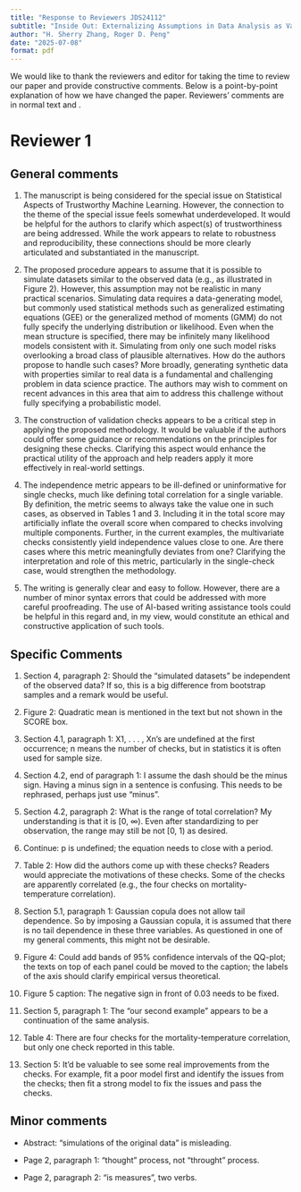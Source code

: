 ```yaml
---
title: "Response to Reviewers JDS24112"
subtitle: "Inside Out: Externalizing Assumptions in Data Analysis as Validation Checks"
author: "H. Sherry Zhang, Roger D. Peng"
date: "2025-07-08"
format: pdf
---
```



We would like to thank the reviewers and editor for taking the time to review our paper and provide constructive comments. Below is a point-by-point explanation of how we have changed the paper. Reviewers' comments are in normal text and **\textcolor{purple}{our responses are in red}**.

# Reviewer 1

## General comments

1. The manuscript is being considered for the special issue on Statistical Aspects of Trustworthy Machine Learning. However, the connection to the theme of the special issue feels somewhat underdeveloped. It would be helpful for the authors to clarify which aspect(s) of trustworthiness are being addressed. While the work appears to relate to robustness and reproducibility, these connections should be more clearly articulated and substantiated in the manuscript. 

**\textcolor{purple}{We now discuss the connection between our work and the trustworthiness of machine learning in the third paragraph of the Introduction. Specifically, our work address the breakdown in trust caused by  violations of algorithmic assumptions -- corresponding to the third step in Broderick et al. (2023). In modern data analysis, where data are often not collected directly by the analysts, assumptions about the data can be unknowingly violated, leading to unexpected outcomes. Our approach advocates for making these assumptions -- often simple or taken for granted -- explicit, in order to more efficiently diagnose unexpected outcomes.}**

2. The proposed procedure appears to assume that it is possible to simulate datasets similar to the observed data (e.g., as illustrated in Figure 2). However, this assumption may not be realistic in many practical scenarios. Simulating data requires a data-generating model, but commonly used statistical methods such as generalized estimating equations (GEE) or the generalized method of moments (GMM) do not fully specify the underlying distribution or likelihood. Even when the mean structure is specified, there may be infinitely many likelihood models consistent with it. Simulating from only one such model risks overlooking a broad class of plausible alternatives. How do the authors propose to handle such cases? More broadly, generating synthetic data with properties similar to real data is a fundamental and challenging problem in data science practice. The authors may wish to comment on recent advances in this area that aim to address this challenge without fully specifying a probabilistic model. 

**\textcolor{purple}{The reviewer is correct that in certain scenarios (e.g. GEE and GMM), it can be challenging to accurately simulate a dataset that resembles the observed data. However, the primary aim of our paper is not to recover the true data generating process or to find the model that best fits the data. Instead, our goal is to understand which characteristic of the data may lead to the unexpected results - a mismatch between the data and the model. Here, we hold the model fixed and examine the idiosyncrasies in the data that could causes such incompatibility. This contrasts with the common approach of treating data as fixed and focusing on improving the model. Our perspective is motivated by applied studies, where certain modelling strategies are generally accepted for specific types of data. When unexpected outcomes arise, analysts often first investigate whether particular characteristics of the data may cause the results, rather than developing new models. In this context, the analysis validation checks we propose provide a pre-developed "diagnostic checks" to investigate the data. Note that even when the results are as-expected, \textit{we do not assume the model is correct}. For generating synthetic data with similar properties to real data, we agree that this is a challenging area worthy of further investigation. We have added material in the discussion regarding the potential of using recent work in data thinning, data fission, and differential privacy.}** 

<!-- Train AI model with synthetic data. Take the image and rotate 45 degree. - maybe talk about it in the discussion** -->

3. The construction of validation checks appears to be a critical step in applying the proposed methodology. It would be valuable if the authors could offer some guidance or recommendations on the principles for designing these checks. Clarifying this aspect would enhance the practical utility of the approach and help readers apply it more effectively in real-world settings. 

**\textcolor{purple}{In the toy example section (Section 3.1), we include some explanations on the construction of validation checks: these are diagnostics analysts may naturally check when they receive an unexpected outcome. For example, when the mean of a vector falls outside an expected range, analysts may check the the five-number summary or plot the variable distribution. The validation checks are those diagnostics framed as binary predicates.}**

4. The independence metric appears to be ill-defined or uninformative for single checks, much like defining total correlation for a single variable. By definition, the metric seems to always take the value one in such cases, as observed in Tables 1 and 3. Including it in the total score may artificially inflate the overall score when compared to checks involving multiple components. Further, in the current examples, the multivariate checks consistently yield independence values close to one. Are there cases where this metric meaningfully deviates from one? Clarifying the interpretation and role of this metric, particularly in the single-check case, would strengthen the methodology. 

**\textcolor{purple}{After reviewing the definition of the independence metric, we find it is the previous version is less ideal and we have refined the definition. The amount of overlapping information among checks can be represented by the normalized total correlation, $C' = \frac{C(X_1, \cdots, X_k)}{\sum_{i= 1}^k H(X_i)} = \frac{\sum_{i= 1}^k H(X_i) - H(X_1, X_2, \cdots, X_k)}{\sum_{i= 1}^k H(X_i)}$, where $H(X_i)$ is the entropy of check $X_i$, $C(X_1, \cdots, X_k)$ and $H(X_1, \cdots, X_k)$ are the total correlation and joint entropy of checks $\{X_1, \cdots, X_k\}$, respectively. The amount of independent information is then $\eta = 1 - C' = \frac{ H(X_1, \cdots, X_k)}{\sum_{i = 1}^k}$. The independence metric is now defined as  $\frac{\eta - 1/k}{1 - 1/k}$ to scale $\eta$ to [0, 1], where 0 is attained when all checks are independent and 1 is attained when checks are all identical. A trivial case occurs when there is only one single check, in which case both the joint entropy and the sum of all entropies is the entropy of the check itself, hence giving an independence of 1. These changes have been reflected in Section 4.2 and in the examples.}**

5. The writing is generally clear and easy to follow. However, there are a number of minor syntax errors that could be addressed with more careful proofreading. The use of AI-based writing assistance tools could be helpful in this regard and, in my view, would constitute an ethical and constructive application of such tools. 

**\textcolor{purple}{We have run though the spelling check on the article and fixed the spelling mistakes.}**


## Specific Comments

1.  Section 4, paragraph 2: Should the “simulated datasets” be independent of the observed data? If so, this is a big difference from bootstrap samples and a remark would be useful. **\textcolor{purple}{The simulated dataset in our paper are not necessarily independent of the observed data, and we do not rely on bootstrap sampling at any point, although it can be a method to generate the simulated data. We have included a discussion of the principle and different strategies to generate the simulated data after paragraph 2 in Section 4.}** 
 
2.  Figure 2: Quadratic mean is mentioned in the text but not shown in the SCORE box. **\textcolor{purple}{Fixed.}**

3.  Section 4.1, paragraph 1: X1, . . . , Xn’s are undefined at the first occurrence; n means the number of checks, but in statistics it is often used for sample size. **\textcolor{purple}{We have added the definition of $X_i$ as the binary predictors in Section 4.1 and replace $n$ with $k$ for the number of checks.}**

4.  Section 4.2, end of paragraph 1: I assume the dash should be the minus sign. Having a minus sign in a sentence is confusing. This needs to be rephrased, perhaps just use “minus”.  **\textcolor{purple}{We have replaced the dash with the word *minus* in the text.}**

5.  Section 4.2, paragraph 2: What is the range of total correlation? My understanding is that it is \[0, ∞). Even after standardizing to per observation, the range may still be not \[0, 1) as desired. **\textcolor{purple}{We have re-defined the independence metric (See General comments 4) and the metric is now bounded in [0, 1].}**

6.  Continue: p is undefined; the equation needs to close with a period.  **\textcolor{purple}{We have added the definition of p(.) and close the sentence.}**

7.  Table 2: How did the authors come up with these checks? Readers would appreciate the motivations of these checks. Some of the checks are apparently correlated (e.g., the four checks on mortality-temperature correlation). **\textcolor{purple}{Four mortality-pm10/ mortality-temperature tests are constructed because analysts may not be sure what the best cutoff point for the correlation tests would be. This example illustrates how the method developed can be used to determine the cutoff value for tests.}**

8.  Section 5.1, paragraph 1: Gaussian copula does not allow tail dependence. So by imposing a Gaussian copula, it is assumed that there is no tail dependence in these three variables. As questioned in one of my general comments, this might not be desirable. **\textcolor{purple}{While using a different copula (t- copula or extreme value distribution copula) to better model the tail dependence could produce better simulated data to model temperature and mortality, extreme high temperature does not always correlate with extreme high PM10 in the air pollution literature (hence its role as a confounder can vary). We have maintained the current simulation scheme but added a discussion on this matter in the discussion section.}** 

9.  Figure 4: Could add bands of 95% confidence intervals of the QQ-plot; the texts on top of each panel could be moved to the caption; the labels of the axis should clarify empirical versus theoretical. **\textcolor{purple}{We have added the confidence interval, remove the plot title to the caption, and refine the axis labels.}**

10. Figure 5 caption: The negative sign in front of 0.03 needs to be fixed. **\textcolor{purple}{Fixed.}**

11. Section 5, paragraph 1: The “our second example” appears to be a continuation of the same analysis. **\textcolor{purple}{We use the wording *second example* because we count the toy example as the first example. But, to avoid this confusion, we have changed the wording to *In the following example*.}**

12. Table 4: There are four checks for the mortality-temperature correlation, but only one check reported in this table. **\textcolor{purple}{Addressed in Specific comments 7.}**

13. Section 5: It’d be valuable to see some real improvements from the checks. For example, fit a poor model first and identify the issues from the checks; then fit a strong model to fix the issues and pass the checks. **\textcolor{purple}{We appreciate the reviewer's suggestion, but would like to emphasize that our perspective here is slightly different. The reviewer's comment assumes we always need a better model when an unexpected outcome occurs. However, in practice, it is often likely that there is an issue with the data themselves, warranting at least an initial examination of the data collection or pre-processing aspects, not a revision of the model (although the model may be ultimately updated). Our motiviation in developing the analysis validation checks is primarily to develop a better understanding of the data, not to identify a best-fitting model (This point is also addressed in General comments 2)}**

## Minor comments

-   Abstract: “simulations of the original data” is misleading. **\textcolor{purple}{We remove this information in this sentence for easier understanding of the sentence.}**

-   Page 2, paragraph 1: “thought” process, not “throught” process. **\textcolor{purple}{Fixed.}**

-   Page 2, paragraph 2: “is measures”, two verbs. **\textcolor{purple}{The redundant *is* has been removed.}**

